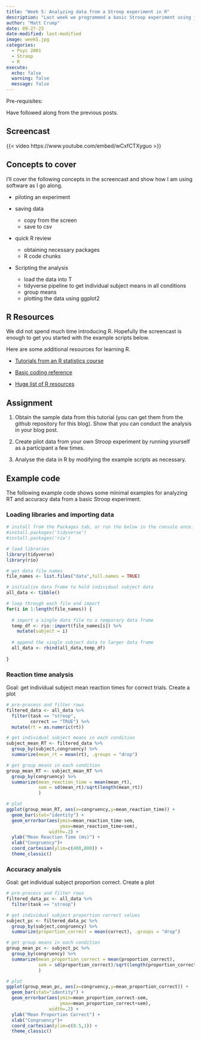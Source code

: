 ```yaml
---
title: "Week 5: Analyzing data from a Stroop experiment in R"
description: "Last week we programmed a basic Stroop experiment using jspsych, and this week we take a quick look at analyzing the data using R."
author: "Matt Crump"
date: 09-27-23
date-modified: last-modified
image: week5.jpg
categories:
  - Psyc 2001
  - Stroop
  - R
execute:
  echo: false
  warning: false
  message: false
---
```


Pre-requisites:

Have followed along from the previous posts.

## Screencast

{{< video https://www.youtube.com/embed/wCxfCTXyguo >}}

## Concepts to cover

I'll cover the following concepts in the screencast and show how I am using software as I go along.

- piloting an experiment

- saving data
  - copy from the screen
  - save to csv
  
- quick R review
  - obtaining necessary packages
  - R code chunks
  
- Scripting the analysis
  - load the data into T
  - tidyverse pipeline to get individual subject means in all conditions
  - group means
  - plotting the data using ggplot2
  
## R Resources

We did not spend much time introducing R. Hopefully the screencast is enough to get you started with the example scripts below. 

Here are some additional resources for learning R.

- [Tutorials from an R statistics course](https://www.crumplab.com/rstatsmethods/articles/Stats1/Lab1_Basics.html)

- [Basic coding reference](https://www.crumplab.com/rstatsmethods/articles/course_docs/reference_code.html)

- [Huge list of R resources](https://paulvanderlaken.com/2017/08/10/r-resources-cheatsheets-tutorials-books/)

## Assignment

1. Obtain the sample data from this tutorial (you can get them from the github repository for this blog). Show that you can conduct the analysis in your blog post.

2. Create pilot data from your own Stroop experiment by running yourself as a participant a few times.

3. Analyse the data in R by modifying the example scripts as necessary.

## Example code

The following example code shows some minimal examples for analyzing RT and accuracy data from a basic Stroop experiment.

### Loading libraries and importing data



```r
# install from the Packages tab, or run the below in the console once.
#install.packages('tidyverse')
#install.packages('rio')

# load libraries
library(tidyverse)
library(rio)

# get data file names
file_names <- list.files("data",full.names = TRUE)

# initialize data frame to hold individual subject data
all_data <- tibble()

# loop through each file and import
for(i in 1:length(file_names)) {
  
  # import a single data file to a temporary data frame
  temp_df <- rio::import(file_names[i]) %>%
    mutate(subject = i)
  
  # append the single subject data to larger data frame
  all_data <- rbind(all_data,temp_df)
  
}

```


### Reaction time analysis

Goal: get individual subject mean reaction times for correct trials. Create a plot

```r
# pre-process and filter rows
filtered_data <- all_data %>%
  filter(task == "stroop",
         correct == "TRUE") %>%
  mutate(rt = as.numeric(rt))

# get individual subject means in each condition
subject_mean_RT <- filtered_data %>%
  group_by(subject,congruency) %>%
  summarize(mean_rt = mean(rt), .groups = "drop")

# get group means in each condition
group_mean_RT <- subject_mean_RT %>%
  group_by(congruency) %>%
  summarize(mean_reaction_time = mean(mean_rt),
            sem = sd(mean_rt)/sqrt(length(mean_rt))
            )

# plot
ggplot(group_mean_RT, aes(x=congruency,y=mean_reaction_time)) +
  geom_bar(stat="identity") +
  geom_errorbar(aes(ymin=mean_reaction_time-sem,
                    ymax=mean_reaction_time+sem),
                width=.2) +
  ylab("Mean Reaction Time (ms)") +
  xlab("Congruency")+
  coord_cartesian(ylim=c(400,800)) +
  theme_classic()

```

### Accuracy analysis

Goal: get individual subject proportion correct. Create a plot

```r

# pre-process and filter rows
filtered_data_pc <- all_data %>%
  filter(task == "stroop")

# get individual subject proportion correct values
subject_pc <- filtered_data_pc %>%
  group_by(subject,congruency) %>%
  summarize(proportion_correct = mean(correct), .groups = "drop")

# get group means in each condition
group_mean_pc <- subject_pc %>%
  group_by(congruency) %>%
  summarize(mean_proportion_correct = mean(proportion_correct),
            sem = sd(proportion_correct)/sqrt(length(proportion_correct))
            )

# plot
ggplot(group_mean_pc, aes(x=congruency,y=mean_proportion_correct)) +
  geom_bar(stat="identity") +
  geom_errorbar(aes(ymin=mean_proportion_correct-sem,
                    ymax=mean_proportion_correct+sem),
                width=.2) +
  ylab("Mean Proportion Correct") +
  xlab("Congruency")+
  coord_cartesian(ylim=c(0.5,1)) +
  theme_classic()
```

